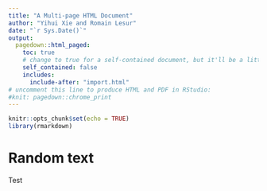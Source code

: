 ```yaml
---
title: "A Multi-page HTML Document"
author: "Yihui Xie and Romain Lesur"
date: "`r Sys.Date()`"
output:
  pagedown::html_paged:
    toc: true
    # change to true for a self-contained document, but it'll be a litte slower for Pandoc to render
    self_contained: false
    includes:
      include-after: "import.html"
# uncomment this line to produce HTML and PDF in RStudio:
#knit: pagedown::chrome_print
---
```


```r
knitr::opts_chunk$set(echo = TRUE)
library(rmarkdown)
```

# Random text




\newpage

Test